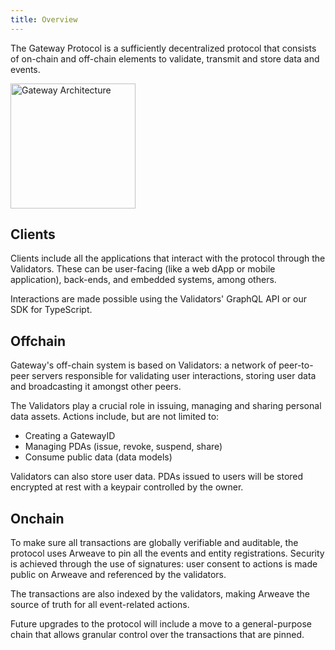 ```yaml
---
title: Overview
---
```


The Gateway Protocol is a sufficiently decentralized protocol that consists of on-chain and off-chain elements to validate, transmit and store data and events.

<img
  height="200"
  src="/assets/gateway-network/gateway-architecture.png"
  alt="Gateway Architecture"
/>

## Clients

Clients include all the applications that interact with the protocol through the Validators. These can be user-facing (like a web dApp or mobile application), back-ends, and embedded systems, among others.

Interactions are made possible using the Validators' GraphQL API or our SDK for TypeScript.

## Offchain

Gateway's off-chain system is based on Validators: a network of peer-to-peer servers responsible for validating user interactions, storing user data and broadcasting it amongst other peers.

The Validators play a crucial role in issuing, managing and sharing personal data assets. Actions include, but are not limited to:

- Creating a GatewayID
- Managing PDAs (issue, revoke, suspend, share)
- Consume public data (data models)

Validators can also store user data. PDAs issued to users will be stored encrypted at rest with a keypair controlled by the owner.

## Onchain

To make sure all transactions are globally verifiable and auditable, the protocol uses Arweave to pin all the events and entity registrations. Security is achieved through the use of signatures: user consent to actions is made public on Arweave and referenced by the validators.

The transactions are also indexed by the validators, making Arweave the source of truth for all event-related actions.

Future upgrades to the protocol will include a move to a general-purpose chain that allows granular control over the transactions that are pinned.
